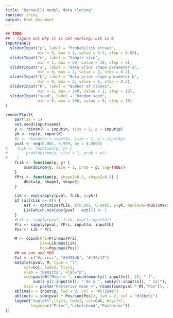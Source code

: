 ---
title: "Bernoulli model, data cloning"
runtime: shiny
output: html_document
---

```{r, echo=FALSE}
## TODO
## - figure out why it is not working: Lik is 0
inputPanel(
  sliderInput("p", label = "Probability (true)",
              min = 0, max = 1, value = 0.5, step = 0.05),
  sliderInput("n", label = "Sample size",
              min = 1, max = 50, value = 10, step = 5),
  sliderInput("a", label = "Beta prior shape parameter a",
              min = 0, max = 2, value = 1, step = 0.2),
  sliderInput("b", label = "Beta prior shape parameter b",
              min = 0, max = 2, value = 1, step = 0.2),
  sliderInput("K", label = "Number of clones",
              min = 1, max = 100, value = 1, step = 10),
  sliderInput("seed", label = "Random seed",
              min = 0, max = 100, value = 0, step = 10)
)

renderPlot({
    par(las = 1)
    set.seed(input$seed)
    y <- rbinom(n = input$n, size = 1, p = input$p)
    yk <- rep(y, input$K)
    #y <- rbinom(n = input$n, size = 1, p = input$p)
    pval <- seq(0.001, 0.999, by = 0.0005)
#    fLik <- function(p, y) {
#        prod(dbinom(y, size = 1, prob = p))
#    }
    fLik <- function(p, y) {
        sum(dbinom(y, size = 1, prob = p, log=TRUE))
    }
    fPri <- function(p, shape1=0.5, shape2=0.5) {
        dbeta(p, shape1, shape2)
    }

    Lik <- exp(sapply(pval, fLik, y=yk))
    if (all(Lik <= 0)) {
        est <- optimize(fLik, c(0.001, 0.999), y=yk, maximum=TRUE)$maximum
        Lik[which.min(abs(pval - est))] <- 1
    }
    #Lik <- sapply(pval, fLik, y=y[1:input$n])
    Pri <- sapply(pval, fPri, input$a, input$b)
    Pos <- Lik * Pri

    M <- cbind(Pri=Pri/max(Pri),
               Lik=Lik/max(Lik),
               Pos=Pos/max(Pos))
    ## we can add HDR
    Col <- c("#cccccc", "#3498db", "#f39c12")
    matplot(pval, M, type = "l", 
        col=Col, lwd=2, lty=1,
        ylab = "Density", xlab="p",
        sub=paste0("Mean = ", round(mean(y[1:input$n]), 2), " (", 
            sum(1-y[1:input$n]), " 0s & ", sum(y[1:input$n]), " 1s)"),
        main = paste("Posterior mean =", round(sum(pval * M[,"Pos"]), 2)))
    abline(v = input$p, lwd = 2, col = "#c7254e")
    abline(v = sum(pval * Pos/sum(Pos)), lwd = 2, col = "#18bc9c")
    legend("topleft",lty=1, lwd=2, col=Col, bty="n",
           legend=c("Prior","Likelihood","Posterior"))
})
```
